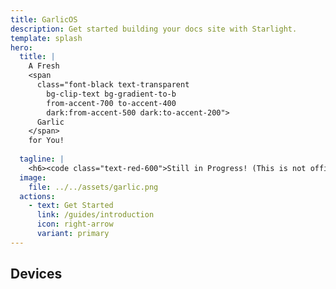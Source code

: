 ```yaml
---
title: GarlicOS
description: Get started building your docs site with Starlight.
template: splash
hero:
  title: |
    A Fresh 
    <span
      class="font-black text-transparent
        bg-clip-text bg-gradient-to-b
        from-accent-700 to-accent-400
        dark:from-accent-500 dark:to-accent-200">
      Garlic
    </span>
    for You!
    
  tagline: |
    <h6><code class="text-red-600">Still in Progress! (This is not offical Garlic OS site)</code></h6>
  image:
    file: ../../assets/garlic.png
  actions:
    - text: Get Started
      link: /guides/introduction
      icon: right-arrow
      variant: primary
---
```



## Devices

<CardGrid>
	<LinkCard 
    title="RG-35xx" 
    icon="information" 
    href="/guides/rg35xx/"
    />
	<LinkCard 
    title="RG-35xx Plus" 
    icon="information" 
    href="/guides/rg35xxplus/"
    />
    <LinkCard 
    title="RG-35xx H" 
    icon="information" 
    href="/guides/rg35xxh/"
    />
</CardGrid>
